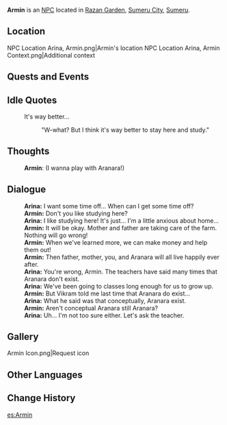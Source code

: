 {{Character Infobox
|type             = NPC
|image            = NPC Armin.png
|region           = Sumeru
|affiliation      = Sumeru Akademiya
|title            = Student
|ancestry         = <!-- Clan/family -->
|father           = 
|mother           = 
|spouse           = 
|sibling          = 
|child            = 
|relative         = 
|voiceEN          = 
|voiceCN          = 
|voiceJP          = 
}}
'''Armin''' is an [[NPC]] located in [[Razan Garden]], [[Sumeru City]], [[Sumeru]].

==Location==
<gallery>
NPC Location Arina, Armin.png|Armin's location
NPC Location Arina, Armin Context.png|Additional context
</gallery>
<!--
==Profile==
''(To be added.)''

===Personality===
''(To be added.)''

===Appearance===
''(To be added.)''
-->
==Quests and Events==
{{Quests and Events}}

==Idle Quotes==
{{Dialogue start}}
: {{DIcon|Idle}} It's way better...
:: {{A|VO Armin 01.ogg}} "W-what? But I think it's way better to stay here and study."
{{Dialogue end}}

==Thoughts==
{{All Schemes to Know Explanation|name=Armin}}
:{{A|VO Armin All Schemes to Know 01.ogg}} '''Armin''': (I wanna play with Aranara!)
==Dialogue==
{{Dialogue start}}
:'''Arina:''' I want some time off... When can I get some time off?
:'''Armin:''' Don't you like studying here?
:'''Arina:''' I like studying here! It's just... I'm a little anxious about home...
:'''Armin:''' It will be okay. Mother and father are taking care of the farm. Nothing will go wrong!
:'''Armin:''' When we've learned more, we can make money and help them out!
:'''Armin:''' Then father, mother, you, and Aranara will all live happily ever after.
:'''Arina:''' You're wrong, Armin. The teachers have said many times that Aranara don't exist.
:'''Arina:''' We've been going to classes long enough for us to grow up.
:'''Armin:''' But Vikram told me last time that Aranara do exist...
:'''Arina:''' What he said was that conceptually, Aranara exist.
:'''Armin:''' Aren't conceptual Aranara still Aranara?
:'''Arina:''' Uh... I'm not too sure either. Let's ask the teacher.
{{Dialogue end}}
<!--
==Event Dialogue==
===Event Name===
{{Dialogue start}}
:'''{{subst:PAGENAME}}:'''
{{Dialogue end}} -->

<!-- ==Trivia==
* 
-->
==Gallery==
<gallery>
Armin Icon.png|Request icon
</gallery>

==Other Languages==
{{Other Languages
|default_hidden = 1
|en      = Armin
|zhs     = 阿尔明
|zhs_rm  = Ā'ěrmíng
|zht     = 阿爾明
|zht_rm  = Ā'ěrmíng
|ja      = アルミン
|ja_rm   = Arumin
|ko      = 아르민
|ko_rm   = Areumin
|es      = Armin
|fr      = Armin
|ru      = Армин
|th      = Armin
|vi      = Armin
|de      = Armin
|id      = Armin
|pt      = Armin
|tr      = Armin
|it      = Armin
}}

==Change History==
{{Change History|3.0}}
<!--
==References==
{{Reflist}}
-->

[[es:Armin]]